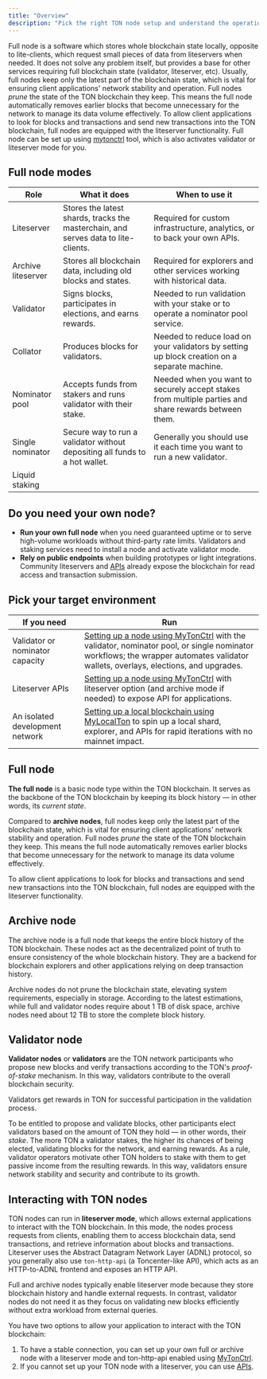 ```yaml
---
title: "Overview"
description: "Pick the right TON node setup and understand the operational work it requires."
---
```


Full node is a software which stores whole blockchain state locally, opposite to lite-clients, which request small pieces of data from liteservers when needed. It does not solve any problem itself, but provides a base for other services requiring full blockchain state (validator, liteserver, etc). Usually, full nodes keep only the latest part of the blockchain state, which is vital for ensuring client applications' network stability and operation. Full nodes _prune_ the state of the TON blockchain they keep. This means the full node automatically removes earlier blocks that become unnecessary for the network to manage its data volume effectively. To allow client applications to look for blocks and transactions and send new transactions into the TON blockchain, full nodes are equipped with the liteserver functionality. Full node can be set up using [mytonctrl](./setup-mytonctrl) tool, which is also activates validator or liteserver mode for you.

## Full node modes

| Role               | What it does                                                                       | When to use it                                                                                       |
| ------------------ | ---------------------------------------------------------------------------------- | ---------------------------------------------------------------------------------------------------- |
| Liteserver         | Stores the latest shards, tracks the masterchain, and serves data to lite-clients. | Required for custom infrastructure, analytics, or to back your own APIs.                             |
| Archive liteserver | Stores all blockchain data, including old blocks and states.                       | Required for explorers and other services working with historical data.                              |
| Validator          | Signs blocks, participates in elections, and earns rewards.                        | Needed to run validation with your stake or to operate a nominator pool service.                     |
| Collator           | Produces blocks for validators.                                                    | Needed to reduce load on your validators by setting up block creation on a separate machine.         |
| Nominator pool     | Accepts funds from stakers and runs validator with their stake.                    | Needed when you want to securely accept stakes from multiple parties and share rewards between them. |
| Single nominator   | Secure way to run a validator without depositing all funds to a hot wallet.        | Generally you should use it each time you want to run a new validator.                               |
| Liquid staking     |                                                                                    |                                                                                                      |

## Do you need your own node?

- **Run your own full node** when you need guaranteed uptime or to serve high-volume workloads without third-party rate limits. Validators and staking services need to install a node and activate validator mode.
- **Rely on public endpoints** when building prototypes or light integrations. Community liteservers and [APIs](../rpc/overview) already expose the blockchain for read access and transaction submission.

## Pick your target environment

| If you need                     | Run                                                                                                                                                                                                   |
| ------------------------------- | ----------------------------------------------------------------------------------------------------------------------------------------------------------------------------------------------------- |
| Validator or nominator capacity | [Setting up a node using MyTonCtrl](./setup-mytonctrl) with the validator, nominator pool, or single nominator workflows; the wrapper automates validator wallets, overlays, elections, and upgrades. |
| Liteserver APIs                 | [Setting up a node using MyTonCtrl](./setup-mytonctrl) with liteserver option (and archive mode if needed) to expose API for applications.                                                            |
| An isolated development network | [Setting up a local blockchain using MyLocalTon](./setup-mylocalton) to spin up a local shard, explorer, and APIs for rapid iterations with no mainnet impact.                                        |

## Full node

**The full node** is a basic node type within the TON blockchain. It serves as the backbone of the TON blockchain by keeping its block history — in other words, its _current state_.

Compared to **archive nodes**, full nodes keep only the latest part of the blockchain state, which is vital for ensuring client applications' network stability and operation. Full nodes _prune_ the state of the TON blockchain they keep. This means the full node automatically removes earlier blocks that become unnecessary for the network to manage its data volume effectively.

To allow client applications to look for blocks and transactions and send new transactions into the TON blockchain, full nodes are equipped with the liteserver functionality.

## Archive node

The archive node is a full node that keeps the entire block history of the TON blockchain. These nodes act as the decentralized point of truth to ensure consistency of the whole blockchain history. They are a backend for blockchain explorers and other applications relying on deep transaction history.

Archive nodes do not prune the blockchain state, elevating system requirements, especially in storage. According to the latest estimations, while full and validator nodes require about 1 TB of disk space, archive nodes need about 12 TB to store the complete block history.

## Validator node

**Validator nodes** or **validators** are the TON network participants who propose new blocks and verify transactions according to the TON's _proof-of-stake_ mechanism. In this way, validators contribute to the overall blockchain security.

Validators get rewards in TON for successful participation in the validation process.

To be entitled to propose and validate blocks, other participants elect validators based on the amount of TON they hold — in other words, their _stake_. The more TON a validator stakes, the higher its chances of being elected, validating blocks for the network, and earning rewards. As a rule, validator operators motivate other TON holders to stake with them to get passive income from the resulting rewards. In this way, validators ensure network stability and security and contribute to its growth.

## Interacting with TON nodes

TON nodes can run in **liteserver mode**, which allows external applications to interact with the TON blockchain. In this mode, the nodes process requests from clients, enabling them to access blockchain data, send transactions, and retrieve information about blocks and transactions. Liteserver uses the Abstract Datagram Network Layer (ADNL) protocol, so you generally also use `ton-http-api` (a Toncenter-like API), which acts as an HTTP-to-ADNL frontend and exposes an HTTP API.

Full and archive nodes typically enable liteserver mode because they store blockchain history and handle external requests. In contrast, validator nodes do not need it as they focus on validating new blocks efficiently without extra workload from external queries.

You have two options to allow your application to interact with the TON blockchain:

1. To have a stable connection, you can set up your own full or archive node with a liteserver mode and ton-http-api enabled using [MyTonCtrl](./setup-mytonctrl).
1. If you cannot set up your TON node with a liteserver, you can use [APIs](../rpc/overview).

